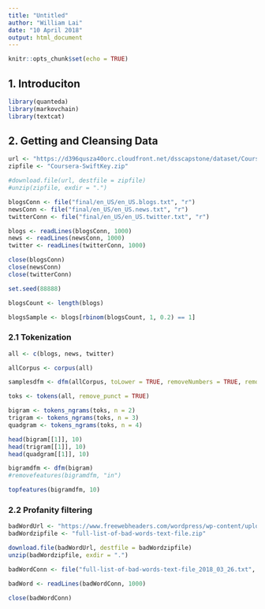 ```yaml
---
title: "Untitled"
author: "William Lai"
date: "10 April 2018"
output: html_document
---
```


```r
knitr::opts_chunk$set(echo = TRUE)
```

## 1. Introduciton

```r
library(quanteda)
library(markovchain)
library(textcat)
```

## 2. Getting and Cleansing Data

```r
url <- "https://d396qusza40orc.cloudfront.net/dsscapstone/dataset/Coursera-SwiftKey.zip"
zipfile <- "Coursera-SwiftKey.zip"
```

```r
#download.file(url, destfile = zipfile)
#unzip(zipfile, exdir = ".")
```

```r
blogsConn <- file("final/en_US/en_US.blogs.txt", "r") 
newsConn <- file("final/en_US/en_US.news.txt", "r") 
twitterConn <- file("final/en_US/en_US.twitter.txt", "r") 

blogs <- readLines(blogsConn, 1000)
news <- readLines(newsConn, 1000)
twitter <- readLines(twitterConn, 1000)

close(blogsConn)
close(newsConn)
close(twitterConn)
```

```r
set.seed(88888)

blogsCount <- length(blogs)

blogsSample <- blogs[rbinom(blogsCount, 1, 0.2) == 1]
```

### 2.1 Tokenization 

```r

all <- c(blogs, news, twitter)

allCorpus <- corpus(all)

samplesdfm <- dfm(allCorpus, toLower = TRUE, removeNumbers = TRUE, removePunct = TRUE, removeTwitter = TRUE, ignoredFeatures = stopwords("english"), stem = TRUE)

toks <- tokens(all, remove_punct = TRUE)

bigram <- tokens_ngrams(toks, n = 2)
trigram <- tokens_ngrams(toks, n = 3)
quadgram <- tokens_ngrams(toks, n = 4)

head(bigram[[1]], 10)
head(trigram[[1]], 10)
head(quadgram[[1]], 10)

bigramdfm <- dfm(bigram)
#removefeatures(bigramdfm, "in")

topfeatures(bigramdfm, 10)

```

### 2.2 Profanity filtering

```r
badWordUrl <- "https://www.freewebheaders.com/wordpress/wp-content/uploads/full-list-of-bad-words-text-file_2018_03_26_26.zip"
badWordzipfile <- "full-list-of-bad-words-text-file.zip"
```

```r
download.file(badWordUrl, destfile = badWordzipfile)
unzip(badWordzipfile, exdir = ".")
```

```r
badWordConn <- file("full-list-of-bad-words-text-file_2018_03_26.txt", "r") 

badWord <- readLines(badWordConn, 1000)

close(badWordConn)
```

```r

```